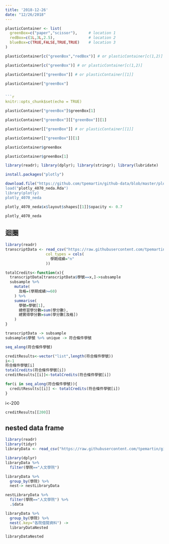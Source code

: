 ```yaml
---
title: '2018-12-26'
date: "12/26/2018"
---
```


```r
plasticContainer <- list(
  greenBox=c("paper","scissor"),     # location 1
  redBox=c(1L,3L,2.5),               # location 2
  blueBox=c(TRUE,FALSE,TRUE,TRUE)    # location 3
)
```

```r
plasticContainer[c("greenBox","redBox")] # or plasticContainer[c(1,2)]
```

```r
plasticContainer[c("greenBox")] # or plasticContainer[c(1,2)]
```

```r
plasticContainer[["greenBox"]] # or plasticContainer[[1]]
```
```r
plasticContainer["greenBox"]


```r
knitr::opts_chunk$set(echo = TRUE)
```

```r
plasticContainer["greenBox"]$greenBox[1]
```

```r
plasticContainer["greenBox"][["greenBox"]][1]
```
```r
plasticContainer[["greenBox"]] # or plasticContainer[[1]]
```
 
```r
plasticContainer[["greenBox"]][1]
```


```r
plasticContainer$greenBox
```

```r
plasticContainer$greenBox[1]
```

```r
library(readr); library(dplyr); library(stringr); library(lubridate)
```

```r
install.packages("plotly")
```


```r
download.file("https://github.com/tpemartin/github-data/blob/master/plotly_4070_neda.Rda?raw=true",destfile = plotly_4070_neda.Rda")
load("plotly_4070_neda.Rda")
library(plotly)
plotly_4070_neda
```

```r
plotly_4070_neda$x$layout$shapes[[1]]$opacity <- 0.7
```

```r
plotly_4070_neda
```

## 迴圈

```r
library(readr)
transcriptData <- read_csv("https://raw.githubusercontent.com/tpemartin/github-data/master/transcript100_102.csv",
                  col_types = cols(
                    學期成績="n"
                  ))

totalCredits<-function(x){
  transcriptData[transcriptData$學號==x,]->subsample 
  subsample %>%
    mutate(
      及格=(學期成績>=60)
    ) %>%
    summarise(
      學號=學號[1],
      總修習學分數=sum(學分數),
      總實得學分數=sum(學分數[及格])
    )  
}
```

```r
transcriptData -> subsample
subsample$學號 %>% unique -> 符合條件學號
```

```r
seq_along(符合條件學號)
```

```r

creditResults<-vector("list",length(符合條件學號))
i<-1
符合條件學號[i]
totalCredits(符合條件學號[i])
creditResults[[i]]<-totalCredits(符合條件學號[i])
```

```r
for(i in seq_along(符合條件學號)){
  creditResults[[i]] <- totalCredits(符合條件學號[i])
}
```

i<-200
```r
creditResults[[200]]
```


## nested data frame

```r
library(readr)
library(tidyr)
libraryData <- read_csv("https://raw.githubusercontent.com/tpemartin/github-data/master/libraryData2.csv")
```

```r
library(dplyr)
libraryData %>% 
  filter(學院=="人文學院")
```

```r
libraryData %>%
  group_by(學院) %>%
  nest-> nestLibraryData

nestLibraryData %>%
  filter(學院=="人文學院") %>%
  .$data
```


```r
libraryData %>%
  group_by(學院) %>%
  nest(.key="各院借閱資料") ->
  libraryDataNested
```

```r
libraryDataNested
```


